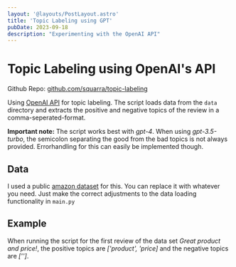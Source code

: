 ```yaml
---
layout: '@layouts/PostLayout.astro'
title: 'Topic Labeling using GPT'
pubDate: 2023-09-18
description: "Experimenting with the OpenAI API"
---
```


# Topic Labeling using OpenAI's API

Github Repo: [github.com/squarra/topic-labeling](https://github.com/squarra/topic-labeling)

Using [OpenAI API](https://platform.openai.com/docs/introduction) for topic labeling. The script loads data from the `data` directory and extracts the positive and negative topics of the review in a comma-seperated-format.

**Important note:** The script works best with *gpt-4*. When using *gpt-3.5-turbo*, the semicolon separating the good from the bad topics is not always provided. Errorhandling for this can easily be implemented though.

## Data

 I used a public [amazon dataset](https://cseweb.ucsd.edu/~jmcauley/datasets/amazon_v2/) for this. You can replace it with whatever you need. Just make the correct adjustments to the data loading functionality in `main.py`

 ## Example

 When running the script for the first review of the data set *Great product and price!*, the positive topics are *['product', 'price]* and the negative topics are *['']*.
